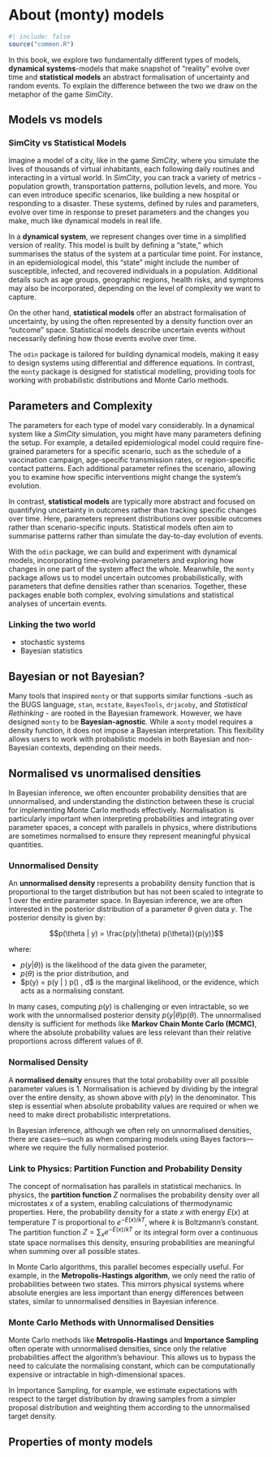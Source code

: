 # About (monty) models {#sec-monty-models}

```r
#| include: false
source("common.R")
```

In this book, we explore two fundamentally different types of models, **dynamical systems**-models that make snapshot of "reality" evolve over time and **statistical models** an abstract formalisation of uncertainty and random events. To explain the difference between the two we draw on the metaphor of the game *SimCity*.

## Models vs models

### SimCity vs Statistical Models

Imagine a model of a city, like in the game *SimCity*, where you simulate the lives of thousands of virtual inhabitants, each following daily routines and interacting in a virtual world. In *SimCity*, you can track a variety of metrics - population growth, transportation patterns, pollution levels, and more. You can even introduce specific scenarios, like building a new hospital or responding to a disaster. These systems, defined by rules and parameters, evolve over time in response to preset parameters and the changes you make, much like dynamical models in real life. 

In a **dynamical system**, we represent changes over time in a simplified version of reality. This model is built by defining a "state," which summarises the status of the system at a particular time point. For instance, in an epidemiological model, this "state" might include the number of susceptible, infected, and recovered individuals in a population. Additional details such as age groups, geographic regions, health risks, and symptoms may also be incorporated, depending on the level of complexity we want to capture.

On the other hand, **statistical models** offer an abstract formalisation of uncertainty, by using the often represented by a density function over an "outcome" space. Statistical models describe uncertain events without necessarily defining how those events evolve over time.

The `odin` package is tailored for building dynamical models, making it easy to design systems using differential and difference equations. In contrast, the `monty` package is designed for statistical modelling, providing tools for working with probabilistic distributions and Monte Carlo methods.

## Parameters and Complexity

The parameters for each type of model vary considerably. In a dynamical system like a *SimCity* simulation, you might have many parameters defining the setup. For example, a detailed epidemiological model could require fine-grained parameters for a specific scenario, such as the schedule of a vaccination campaign, age-specific transmission rates, or region-specific contact patterns. Each additional parameter refines the scenario, allowing you to examine how specific interventions might change the system’s evolution.

In contrast, **statistical models** are typically more abstract and focused on quantifying uncertainty in outcomes rather than tracking specific changes over time. Here, parameters represent distributions over possible outcomes rather than scenario-specific inputs. Statistical models often aim to summarise patterns rather than simulate the day-to-day evolution of events.

With the `odin` package, we can build and experiment with dynamical models, incorporating time-evolving parameters and exploring how changes in one part of the system affect the whole. Meanwhile, the `monty` package allows us to model uncertain outcomes probabilistically, with parameters that define densities rather than scenarios. Together, these packages enable both complex, evolving simulations and statistical analyses of uncertain events.

### Linking the two world

* stochastic systems
* Bayesian statistics

## Bayesian or not Bayesian?

Many tools that inspired `monty` or that supports similar functions -such as the BUGS language, `stan`, `mcstate`, `BayesTools`, `drjacoby`, and *Statistical Rethinking* - are rooted in the Bayesian framework. However, we have designed `monty` to be **Bayesian-agnostic**. While a `monty` model requires a density function, it does not impose a Bayesian interpretation. This flexibility allows users to work with probabilistic models in both Bayesian and non-Bayesian contexts, depending on their needs.

## Normalised vs unormalised densities

In Bayesian inference, we often encounter probability densities that are unnormalised, and understanding the distinction between these is crucial for implementing Monte Carlo methods effectively. Normalisation is particularly important when interpreting probabilities and integrating over parameter spaces, a concept with parallels in physics, where distributions are sometimes normalised to ensure they represent meaningful physical quantities.

### Unnormalised Density

An **unnormalised density** represents a probability density function that is proportional to the target distribution but has not been scaled to integrate to 1 over the entire parameter space. In Bayesian inference, we are often interested in the posterior distribution of a parameter $\theta$ given data $y$. The posterior density is given by:
  
  $$p(\theta | y) = \frac{p(y|\theta) p(\theta)}{p(y)}$$
  
  where:
  
  - $p(y | \theta))$ is the likelihood of the data given the parameter,
- $p(\theta)$ is the prior distribution, and
- $p(y) = \int p(y | \theta) p(\theta) \, d\theta $ is the marginal likelihood, or the evidence, which acts as a normalising constant.

In many cases, computing $p(y)$ is challenging or even intractable, so we work with the unnormalised posterior density $p(y | \theta) p(\theta)$. The unnormalised density is sufficient for methods like **Markov Chain Monte Carlo (MCMC)**, where the absolute probability values are less relevant than their relative proportions across different values of $\theta$.

### Normalised Density

A **normalised density** ensures that the total probability over all possible parameter values is 1. Normalisation is achieved by dividing by the integral over the entire density, as shown above with $p(y)$ in the denominator. This step is essential when absolute probability values are required or when we need to make direct probabilistic interpretations. 

In Bayesian inference, although we often rely on unnormalised densities, there are cases—such as when comparing models using Bayes factors—where we require the fully normalised posterior.

### Link to Physics: Partition Function and Probability Density

The concept of normalisation has parallels in statistical mechanics. In physics, the **partition function** $Z$ normalises the probability density over all microstates $x$ of a system, enabling calculations of thermodynamic properties. Here, the probability density for a state $x$ with energy $E(x)$ at temperature $T$ is proportional to $e^{-E(x)/kT}$, where $k$ is Boltzmann's constant. The partition function $Z = \sum_{x} e^{-E(x)/kT}$ or its integral form over a continuous state space normalises this density, ensuring probabilities are meaningful when summing over all possible states.

In Monte Carlo algorithms, this parallel becomes especially useful. For example, in the **Metropolis-Hastings algorithm**, we only need the ratio of probabilities between two states. This mirrors physical systems where absolute energies are less important than energy differences between states, similar to unnormalised densities in Bayesian inference.

### Monte Carlo Methods with Unnormalised Densities

Monte Carlo methods like **Metropolis-Hastings** and **Importance Sampling** often operate with unnormalised densities, since only the relative probabilities affect the algorithm's behaviour. This allows us to bypass the need to calculate the normalising constant, which can be computationally expensive or intractable in high-dimensional spaces.

In Importance Sampling, for example, we estimate expectations with respect to the target distribution by drawing samples from a simpler proposal distribution and weighting them according to the unnormalised target density. 



## Properties of monty models
